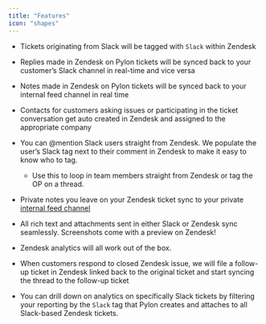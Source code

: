 ```yaml
---
title: "Features"
icon: "shapes"
---
```


- Tickets originating from Slack will be tagged with `Slack` within Zendesk
- Replies made in Zendesk on Pylon tickets will be synced back to your
  customer’s Slack channel in real-time and vice versa
- Notes made in Zendesk on Pylon tickets will be synced back to your internal
  feed channel in real time

- Contacts for customers asking issues or participating in the ticket
  conversation get auto created in Zendesk and assigned to the appropriate
  company
- You can @mention Slack users straight from Zendesk. We populate the user’s
  Slack tag next to their comment in Zendesk to make it easy to know who to tag.
  - Use this to loop in team members straight from Zendesk or tag the OP on a
    thread.
- Private notes you leave on your Zendesk ticket sync to your private
  [internal feed channel](https://www.notion.so/Ticketing-d17b1a219b0240bdb6cbd9e906a27bfe?pvs=21)
- All rich text and attachments sent in either Slack or Zendesk sync seamlessly.
  Screenshots come with a preview on Zendesk!
- Zendesk analytics will all work out of the box.
- When customers respond to closed Zendesk issue, we will file a follow-up
  ticket in Zendesk linked back to the original ticket and start syncing the
  thread to the follow-up ticket
- You can drill down on analytics on specifically Slack tickets by filtering
  your reporting by the `Slack` tag that Pylon creates and attaches to all
  Slack-based Zendesk tickets.
